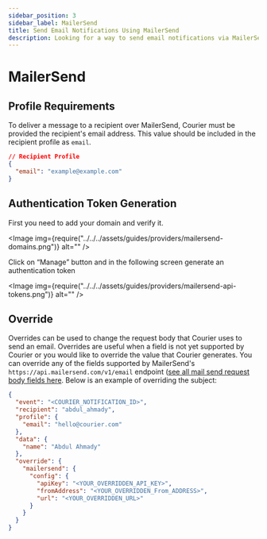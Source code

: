 ```yaml
---
sidebar_position: 3
sidebar_label: MailerSend
title: Send Email Notifications Using MailerSend
description: Looking for a way to send email notifications via MailerSend? This step-by-step tutorial will show you how to integrate MailerSend's API the easy way.
---
```



# MailerSend

## Profile Requirements

To deliver a message to a recipient over MailerSend, Courier must be provided the recipient's email address. This value should be included in the recipient profile as `email`.

```json title=JSON
// Recipient Profile
{
  "email": "example@example.com"
}
```

## Authentication Token Generation

First you need to add your domain and verify it.

<Image img={require("../../../assets/guides/providers/mailersend-domains.png")} alt="" />

Click on “Manage” button and in the following screen generate an authentication token

<Image img={require("../../../assets/guides/providers/mailersend-api-tokens.png")} alt="" />

## Override

Overrides can be used to change the request body that Courier uses to send an email. Overrides are useful when a field is not yet supported by Courier or you would like to override the value that Courier generates. You can override any of the fields supported by MailerSend's `https://api.mailersend.com/v1/email` endpoint ([see all mail send request body fields here](https://developers.mailersend.com/api/v1/email.html#send-an-email). Below is an example of overriding the subject:

```json title=JSON
{
  "event": "<COURIER_NOTIFICATION_ID>",
  "recipient": "abdul_ahmady",
  "profile": {
    "email": "hello@courier.com"
  },
  "data": {
    "name": "Abdul Ahmady"
  },
  "override": {
    "mailersend": {
      "config": {
        "apiKey": "<YOUR_OVERRIDDEN_API_KEY>",
        "fromAddress": "<YOUR_OVERRIDDEN_From_ADDRESS>",
        "url": "<YOUR_OVERRIDDEN_URL>"
      }
    }
  }
}
```
